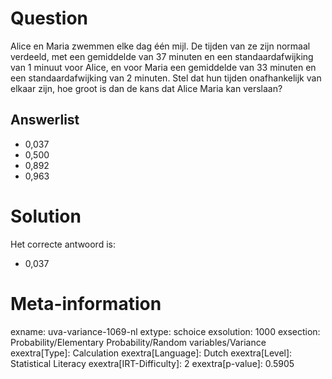 Question
========

Alice en Maria zwemmen elke dag één mijl. De tijden van ze zijn normaal
verdeeld, met een gemiddelde van 37 minuten en een standaardafwijking
van 1 minuut voor Alice, en voor Maria een gemiddelde van 33 minuten en
een standaardafwijking van 2 minuten. Stel dat hun tijden onafhankelijk
van elkaar zijn, hoe groot is dan de kans dat Alice Maria kan verslaan?


Answerlist
----------

* 0,037
* 0,500
* 0,892
* 0,963

Solution
========

Het correcte antwoord is: 

* 0,037

Meta-information
================
exname: uva-variance-1069-nl
extype: schoice
exsolution: 1000
exsection: Probability/Elementary Probability/Random variables/Variance
exextra[Type]: Calculation
exextra[Language]: Dutch
exextra[Level]: Statistical Literacy
exextra[IRT-Difficulty]: 2
exextra[p-value]: 0.5905
